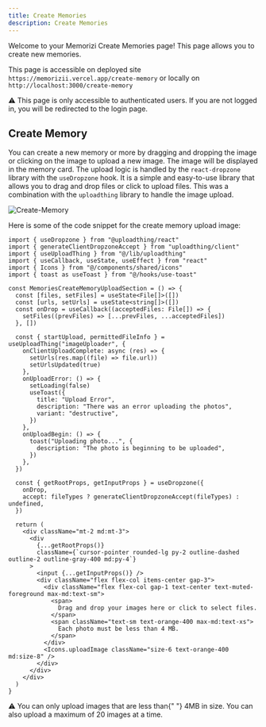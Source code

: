 ```yaml
---
title: Create Memories
description: Create Memories
---
```


Welcome to your Memorizi Create Memories page! This page allows you to create new memories.

This page is accessible on deployed site `https://memorizii.vercel.app/create-memory` or locally on `http://localhost:3000/create-memory`

<div className="rounded-lg bg-yellow-100 px-4 py-1 dark:text-black">
  <span>⚠️</span> This page is only accessible to authenticated users. If you
  are not logged in, you will be redirected to the login page.
</div>

## Create Memory

You can create a new memory or more by dragging and dropping the image or clicking on the image to upload a new image.
The image will be displayed in the memory card. The upload logic is handled by the `react-dropzone` library with the `useDropzone` hook.
It is a simple and easy-to-use library that allows you to drag and drop files or click to upload files. This was a combination with the `uploadthing` library to handle the image upload.

![Create-Memory](@/public/assets/docs/create-memories/fig1.png)

Here is some of the code snippet for the create memory upload image:

```tsx
import { useDropzone } from "@uploadthing/react"
import { generateClientDropzoneAccept } from "uploadthing/client"
import { useUploadThing } from "@/lib/uploadthing"
import { useCallback, useState, useEffect } from "react"
import { Icons } from "@/components/shared/icons"
import { toast as useToast } from "@/hooks/use-toast"

const MemoriesCreateMemoryUploadSection = () => {
  const [files, setFiles] = useState<File[]>([])
  const [urls, setUrls] = useState<string[]>([])
  const onDrop = useCallback((acceptedFiles: File[]) => {
    setFiles((prevFiles) => [...prevFiles, ...acceptedFiles])
  }, [])

  const { startUpload, permittedFileInfo } = useUploadThing("imageUploader", {
    onClientUploadComplete: async (res) => {
      setUrls(res.map((file) => file.url))
      setUrlsUpdated(true)
    },
    onUploadError: () => {
      setLoading(false)
      useToast({
        title: "Upload Error",
        description: "There was an error uploading the photos",
        variant: "destructive",
      })
    },
    onUploadBegin: () => {
      toast("Uploading photo...", {
        description: "The photo is beginning to be uploaded",
      })
    },
  })

  const { getRootProps, getInputProps } = useDropzone({
    onDrop,
    accept: fileTypes ? generateClientDropzoneAccept(fileTypes) : undefined,
  })

  return (
    <div className="mt-2 md:mt-3">
      <div
        {...getRootProps()}
        className={`cursor-pointer rounded-lg py-2 outline-dashed outline-2 outline-gray-400 md:py-4`}
      >
        <input {...getInputProps()} />
        <div className="flex flex-col items-center gap-3">
          <div className="flex flex-col gap-1 text-center text-muted-foreground max-md:text-sm">
            <span>
              Drag and drop your images here or click to select files.
            </span>
            <span className="text-sm text-orange-400 max-md:text-xs">
              Each photo must be less than 4 MB.
            </span>
          </div>
          <Icons.uploadImage className="size-6 text-orange-400 md:size-8" />
        </div>
      </div>
    </div>
  )
}
```

<div className="rounded-lg bg-yellow-100 px-4 py-1 dark:text-black">
  <span>⚠️</span> You can only upload images that are less than{" "}
  <span className="font-bold text-red-500">4MB</span> in size. You can also
  upload a maximum of <span className="font-bold text-red-500">20</span> images
  at a time.
</div>
